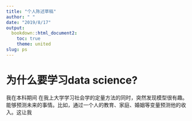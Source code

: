 ```yaml
---
title: "个人陈述草稿"
author: " "
date: "2019/8/17"
output:
  bookdown::html_document2:
    toc: true
    theme: united
slug: ps
---
```


# 为什么要学习data science?

我在本科期间
在我上大学学习社会学的定量方法的同时，突然发现模型很有趣。能够预测未来的事情。比如，通过一个人的教育、家庭、婚姻等变量预测他的收入。这让我





